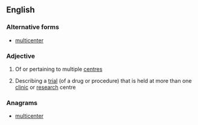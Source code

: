 ==English==

===Alternative forms===
* [[multicenter]]

===Adjective===
{{en-adj|-}}

# Of or pertaining to multiple [[centre]]s
# {{label|en|medicine}} Describing a [[trial]] (of a drug or procedure) that is held at more than one [[clinic]] or [[research]] centre

===Anagrams===
* [[multicenter#English|multicenter]]